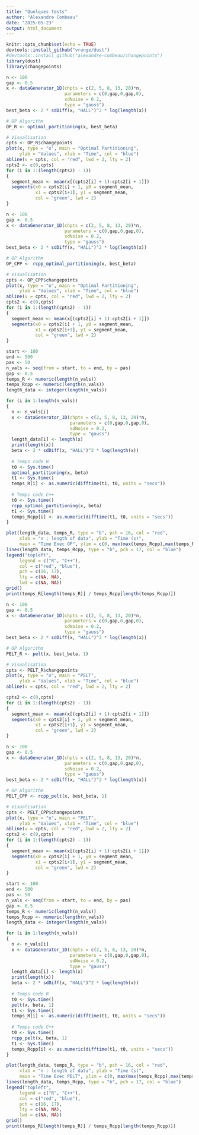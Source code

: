 ---
title: "Quelques tests"
author: "Alexandre Combeau"
date: "2025-05-23"
output: html_document
---

```{r setup, include=FALSE}
knitr::opts_chunk$set(echo = TRUE)
devtools::install_github("vrunge/dust")
#devtools::install_github("alexandre-combeau/changepoints")
library(dust)
library(changepoints)
```

```{r OP_R}
n <- 100
gap <- 0.5
x <- dataGenerator_1D(chpts = c(2, 5, 8, 13, 20)*n,
                      parameters = c(0,gap,0,gap,0),
                      sdNoise = 0.2,
                      type = "gauss")
best_beta <- 2 * sdDiff(x, "HALL")^2 * log(length(x))

# OP Algorithm
OP_R <- optimal_partitioning(x, best_beta)

# Visualisation
cpts <- OP_R$changepoints
plot(x, type = "o", main = "Optimal Partitioning",
     ylab = "Values", xlab = "Time", col = "blue")
abline(v = cpts, col = "red", lwd = 2, lty = 2)
cpts2 <- c(0,cpts)
for (i in 1:(length(cpts2) - 1))
{
  segment_mean <- mean(x[(cpts2[i] + 1):cpts2[i + 1]])
  segments(x0 = cpts2[i] + 1, y0 = segment_mean,
           x1 = cpts2[i+1], y1 = segment_mean,
           col = "green", lwd = 2)
}
```

```{r OP_CPP}
n <- 100
gap <- 0.5
x <- dataGenerator_1D(chpts = c(2, 5, 8, 13, 20)*n,
                      parameters = c(0,gap,0,gap,0),
                      sdNoise = 0.2,
                      type = "gauss")
best_beta <- 2 * sdDiff(x, "HALL")^2 * log(length(x))

# OP Algorithm
OP_CPP <- rcpp_optimal_partitioning(x, best_beta)

# Visualisation
cpts <- OP_CPP$changepoints
plot(x, type = "o", main = "Optimal Partitioning",
     ylab = "Values", xlab = "Time", col = "blue")
abline(v = cpts, col = "red", lwd = 2, lty = 2)
cpts2 <- c(0,cpts)
for (i in 1:(length(cpts2) - 1))
{
  segment_mean <- mean(x[(cpts2[i] + 1):cpts2[i + 1]])
  segments(x0 = cpts2[i] + 1, y0 = segment_mean,
           x1 = cpts2[i+1], y1 = segment_mean,
           col = "green", lwd = 2)
}
```

```{r Time_Exec_OP}
start <- 100
end <- 500
pas <- 50
n_vals <- seq(from = start, to = end, by = pas)
gap <- 0.5
temps_R <- numeric(length(n_vals))
temps_Rcpp <- numeric(length(n_vals))
length_data <- integer(length(n_vals))

for (i in 1:length(n_vals))
{
  n <- n_vals[i]
  x <- dataGenerator_1D(chpts = c(2, 5, 8, 13, 20)*n,
                        parameters = c(0,gap,0,gap,0),
                        sdNoise = 0.2,
                        type = "gauss")
  length_data[i] <- length(x)
  print(length(x))
  beta <- 2 * sdDiff(x, "HALL")^2 * log(length(x))
  
  # Temps code R
  t0 <- Sys.time()
  optimal_partitioning(x, beta)
  t1 <- Sys.time()
  temps_R[i] <- as.numeric(difftime(t1, t0, units = "secs"))
  
  # Temps code C++
  t0 <- Sys.time()
  rcpp_optimal_partitioning(x, beta)
  t1 <- Sys.time()
  temps_Rcpp[i] <- as.numeric(difftime(t1, t0, units = "secs"))
}

plot(length_data, temps_R, type = "b", pch = 16, col = "red",
     xlab = "n : length of data", ylab = "Time (s)",
     main = "Time Exec OP", ylim = c(0, max(max(temps_Rcpp),max(temps_R)) * 1.1))
lines(length_data, temps_Rcpp, type = "b", pch = 17, col = "blue")
legend("topleft",
     legend = c("R", "C++"),
     col = c("red", "blue"),
     pch = c(16, 17),
     lty = c(NA, NA),
     lwd = c(NA, NA))
grid()
print(temps_R[length(temps_R)] / temps_Rcpp[length(temps_Rcpp)])
```
```{r PELT_R}
n <- 100
gap <- 0.5
x <- dataGenerator_1D(chpts = c(2, 5, 8, 13, 20)*n,
                      parameters = c(0,gap,0,gap,0),
                      sdNoise = 0.2,
                      type = "gauss")
best_beta <- 2 * sdDiff(x, "HALL")^2 * log(length(x))

# OP Algorithm
PELT_R <- pelt(x, best_beta, 1)

# Visualisation
cpts <- PELT_R$changepoints
plot(x, type = "o", main = "PELT",
     ylab = "Values", xlab = "Time", col = "blue")
abline(v = cpts, col = "red", lwd = 2, lty = 2)

cpts2 <- c(0,cpts)
for (i in 1:(length(cpts2) - 1))
{
  segment_mean <- mean(x[(cpts2[i] + 1):cpts2[i + 1]])
  segments(x0 = cpts2[i] + 1, y0 = segment_mean,
           x1 = cpts2[i+1], y1 = segment_mean,
           col = "green", lwd = 2)
}
```

```{r PELT_CPP}
n <- 100
gap <- 0.5
x <- dataGenerator_1D(chpts = c(2, 5, 8, 13, 20)*n,
                      parameters = c(0,gap,0,gap,0),
                      sdNoise = 0.2,
                      type = "gauss")
best_beta <- 2 * sdDiff(x, "HALL")^2 * log(length(x))

# OP Algorithm
PELT_CPP <- rcpp_pelt(x, best_beta, 1)

# Visualisation
cpts <- PELT_CPP$changepoints
plot(x, type = "o", main = "PELT",
     ylab = "Values", xlab = "Time", col = "blue")
abline(v = cpts, col = "red", lwd = 2, lty = 2)
cpts2 <- c(0,cpts)
for (i in 1:(length(cpts2) - 1))
{
  segment_mean <- mean(x[(cpts2[i] + 1):cpts2[i + 1]])
  segments(x0 = cpts2[i] + 1, y0 = segment_mean,
           x1 = cpts2[i+1], y1 = segment_mean,
           col = "green", lwd = 2)
}
```

```{r Time_Exec_PELT}
start <- 100
end <- 500
pas <- 50
n_vals <- seq(from = start, to = end, by = pas)
gap <- 0.5
temps_R <- numeric(length(n_vals))
temps_Rcpp <- numeric(length(n_vals))
length_data <- integer(length(n_vals))

for (i in 1:length(n_vals))
{
  n <- n_vals[i]
  x <- dataGenerator_1D(chpts = c(2, 5, 8, 13, 20)*n,
                        parameters = c(0,gap,0,gap,0),
                        sdNoise = 0.2,
                        type = "gauss")
  length_data[i] <- length(x)
  print(length(x))
  beta <- 2 * sdDiff(x, "HALL")^2 * log(length(x))
  
  # Temps code R
  t0 <- Sys.time()
  pelt(x, beta, 1)
  t1 <- Sys.time()
  temps_R[i] <- as.numeric(difftime(t1, t0, units = "secs"))
  
  # Temps code C++
  t0 <- Sys.time()
  rcpp_pelt(x, beta, 1)
  t1 <- Sys.time()
  temps_Rcpp[i] <- as.numeric(difftime(t1, t0, units = "secs"))
}

plot(length_data, temps_R, type = "b", pch = 16, col = "red",
     xlab = "n : length of data", ylab = "Time (s)",
     main = "Time Exec PELT", ylim = c(0, max(max(temps_Rcpp),max(temps_R)) * 1.1))
lines(length_data, temps_Rcpp, type = "b", pch = 17, col = "blue")
legend("topleft",
     legend = c("R", "C++"),
     col = c("red", "blue"),
     pch = c(16, 17),
     lty = c(NA, NA),
     lwd = c(NA, NA))
grid()
print(temps_R[length(temps_R)] / temps_Rcpp[length(temps_Rcpp)])
```

